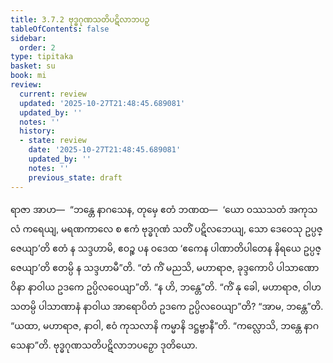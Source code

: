 ```yaml
---
title: 3.7.2 ဗုဒ္ဓဂုဏသတိပဋိလာဘပဉှ
tableOfContents: false
sidebar:
  order: 2
type: tipitaka
basket: su
book: mi
review:
  current: review
  updated: '2025-10-27T21:48:45.689081'
  updated_by: ''
  notes: ''
  history:
  - state: review
    date: '2025-10-27T21:48:45.689081'
    updated_by: ''
    notes: ''
    previous_state: draft
---
```



<ReviewStatus review={frontmatter.review} showDetails={true} />

<HypothesisAnnotation frontmatter={frontmatter} />

<DynamicBreadcrumb />

<Division number="95" book="mi" e="ch" v="28">

<Paragraph number="455" book="mi">
ရာဇာ အာဟ—  “ဘန္တေ နာဂသေန, တုမှေ ဧတံ ဘဏထ—  ‘ယော ဝဿသတံ အကုသလံ ကရေယျ, မရဏကာလေ စ ဧကံ ဗုဒ္ဓဂုဏံ သတိံ ပဋိလဘေယျ, သော ဒေဝေသု ဥပ္ပဇ္ဇေယျာ’တိ ဧတံ န သဒ္ဒဟာမိ, ဧဝဉ္စ ပန ဝဒေထ ‘ဧကေန ပါဏာတိပါတေန နိရယေ ဥပ္ပဇ္ဇေယျာ’တိ ဧတမ္ပိ န သဒ္ဒဟာမီ”တိ.
</Paragraph>

<Paragraph number="456" book="mi">
“တံ ကိံ မညသိ, မဟာရာဇ, ခုဒ္ဒကောပိ ပါသာဏော ဝိနာ နာဝါယ ဥဒကေ ဥပ္ပိလဝေယျာ”တိ. “န ဟိ, ဘန္တေ”တိ. “ကိံ နု ခေါ, မဟာရာဇ, ဝါဟသတမ္ပိ ပါသာဏာနံ နာဝါယ အာရောပိတံ ဥဒကေ ဥပ္ပိလဝေယျာ”တိ? “အာမ, ဘန္တေ”တိ. “ယထာ, မဟာရာဇ, နာဝါ, ဧဝံ ကုသလာနိ ကမ္မာနိ ဒဋ္ဌဗ္ဗာနီ”တိ.
</Paragraph>

<Paragraph number="457" book="mi">
“ကလ္လောသိ, ဘန္တေ နာဂသေနာ”တိ.

</Paragraph>
</Division>

<Paragraph number="458" type="center" book="mi">
ဗုဒ္ဓဂုဏသတိပဋိလာဘပဉှော ဒုတိယော.
</Paragraph>